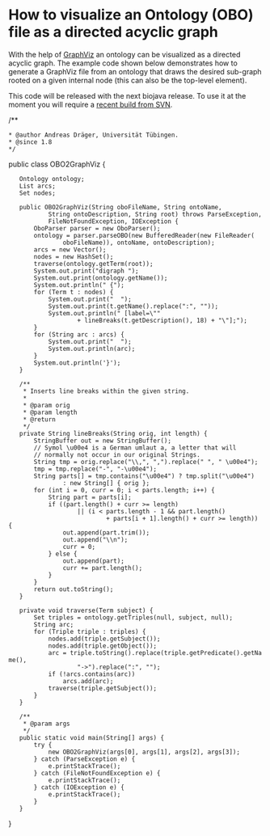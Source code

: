 =How to visualize an Ontology (OBO) file as a directed acyclic graph=

With the help of [http://www.graphviz.org GraphViz] an ontology can be visualized as a directed acyclic graph. The example code shown below demonstrates how to generate a GraphViz file from an ontology that draws the desired sub-graph rooted on a given internal node (this can also be the top-level element).

This code will be released with the next biojava release. To use it at the moment you will require a [[Autobuild_events|recent build from SVN]].

<java>
/**
 * @author Andreas Dr&auml;ger, Universit&auml;t T&uuml;bingen.
 * @since 1.8
 */
public class OBO2GraphViz {

	Ontology ontology;
	List<String> arcs;
	Set<Term> nodes;

	public OBO2GraphViz(String oboFileName, String ontoName,
			String ontoDescription, String root) throws ParseException,
			FileNotFoundException, IOException {
		OboParser parser = new OboParser();
		ontology = parser.parseOBO(new BufferedReader(new FileReader(
				oboFileName)), ontoName, ontoDescription);
		arcs = new Vector<String>();
		nodes = new HashSet<Term>();
		traverse(ontology.getTerm(root));
		System.out.print("digraph ");
		System.out.print(ontology.getName());
		System.out.println(" {");
		for (Term t : nodes) {
			System.out.print("  ");
			System.out.print(t.getName().replace(":", ""));
			System.out.println(" [label=\""
					+ lineBreaks(t.getDescription(), 18) + "\"];");
		}
		for (String arc : arcs) {
			System.out.print("  ");
			System.out.println(arc);
		}
		System.out.println('}');
	}

	/**
	 * Inserts line breaks within the given string.
	 * 
	 * @param orig
	 * @param length
	 * @return
	 */
	private String lineBreaks(String orig, int length) {
		StringBuffer out = new StringBuffer();
		// Symol \u00e4 is a German umlaut a, a letter that will
		// normally not occur in our original Strings.
		String tmp = orig.replace("\\,", ",").replace(" ", " \u00e4");
		tmp = tmp.replace("-", "-\u00e4");
		String parts[] = tmp.contains("\u00e4") ? tmp.split("\u00e4")
				: new String[] { orig };
		for (int i = 0, curr = 0; i < parts.length; i++) {
			String part = parts[i];
			if ((part.length() + curr >= length)
					|| (i < parts.length - 1 && part.length()
							+ parts[i + 1].length() + curr >= length)) {
				out.append(part.trim());
				out.append("\\n");
				curr = 0;
			} else {
				out.append(part);
				curr += part.length();
			}
		}
		return out.toString();
	}

	private void traverse(Term subject) {
		Set<Triple> triples = ontology.getTriples(null, subject, null);
		String arc;
		for (Triple triple : triples) {
			nodes.add(triple.getSubject());
			nodes.add(triple.getObject());
			arc = triple.toString().replace(triple.getPredicate().getName(),
					"->").replace(":", "");
			if (!arcs.contains(arc))
				arcs.add(arc);
			traverse(triple.getSubject());
		}
	}

	/**
	 * @param args
	 */
	public static void main(String[] args) {
		try {
			new OBO2GraphViz(args[0], args[1], args[2], args[3]);
		} catch (ParseException e) {
			e.printStackTrace();
		} catch (FileNotFoundException e) {
			e.printStackTrace();
		} catch (IOException e) {
			e.printStackTrace();
		}
	}

}
</java>